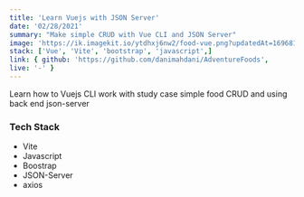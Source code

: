 ---
title: 'Learn Vuejs with JSON Server'
date: '02/28/2021'
summary: "Make simple CRUD with Vue CLI and JSON Server"
image: 'https://ik.imagekit.io/ytdhxj6nw2/food-vue.png?updatedAt=1696819000325'
stack: ['Vue', 'Vite', 'bootstrap', 'javascript',]
link: { github: 'https://github.com/danimahdani/AdventureFoods', 
live: '-' }
---

Learn how to Vuejs CLI work with study case simple food CRUD and using back end json-server

### Tech Stack

- Vite
- Javascript
- Boostrap
- JSON-Server
- axios
